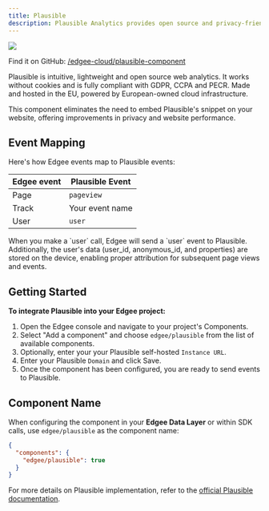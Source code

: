 ```yaml
---
title: Plausible
description: Plausible Analytics provides open source and privacy-friendly web analytics, **now at the edge**.
---
```


<img src="/images/banners/plausible.png" className="rounded-lg" noZoom />


<EdgeeSdk />

Find it on GitHub: [<Icon icon="github" iconType="solid" /> /edgee-cloud/plausible-component](https://github.com/edgee-cloud/plausible-component)

Plausible is intuitive, lightweight and open source web analytics.
It works without cookies and is fully compliant with GDPR, CCPA and PECR.
Made and hosted in the EU, powered by European-owned cloud infrastructure.

This component eliminates the need to embed Plausible's snippet on your website, 
offering improvements in privacy and website performance.

## Event Mapping

Here's how Edgee events map to Plausible events:

| Edgee event | Plausible Event  |
|-------------|------------------|
| Page        | `pageview`
| Track       | Your event name  |
| User        | `user`       |

<Note>
  When you make a `user` call, Edgee will send a `user` event to Plausible.
  Additionally, the user's data (user_id, anonymous_id, and properties) are stored on the device,
  enabling proper attribution for subsequent page views and events.
</Note>


## Getting Started

**To integrate Plausible into your Edgee project:**

1. Open the Edgee console and navigate to your project's Components.
2. Select "Add a component" and choose `edgee/plausible` from the list of available components.
3. Optionally, enter your your Plausible self-hosted `Instance URL`.
4. Enter your Plausible `Domain` and click Save.
6. Once the component has been configured, you are ready to send events to Plausible.

## Component Name

When configuring the component in your **Edgee Data Layer** or within SDK calls, use `edgee/plausible` as the component name:

```json
{
  "components": {
    "edgee/plausible": true
  }
}
```

For more details on Plausible implementation, refer to the 
[official Plausible documentation](https://plausible.io/docs/).
